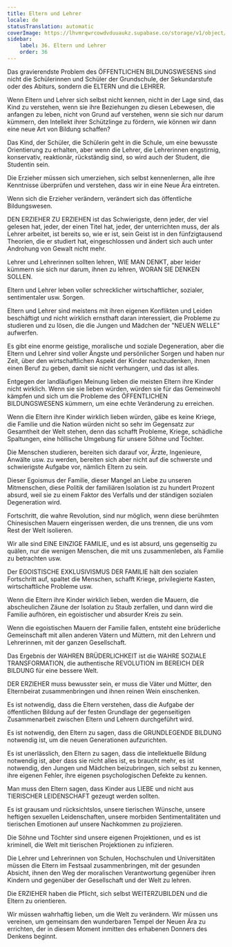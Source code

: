 ```yaml
---
title: Eltern und Lehrer
locale: de
statusTranslation: automatic
coverImage: https://lhvmrqwrcowdvduuaukz.supabase.co/storage/v1/object/public/strapi-uploads/small_cover-educacion-fundamental.webp-2d51a7828a2b1309555be27f7e2a61a0.webp
sidebar:
    label: 36. Eltern und Lehrer
    order: 36
---
```

Das gravierendste Problem des ÖFFENTLICHEN BILDUNGSWESENS sind nicht die Schülerinnen und Schüler der Grundschule, der Sekundarstufe oder des Abiturs, sondern die ELTERN und die LEHRER.

Wenn Eltern und Lehrer sich selbst nicht kennen, nicht in der Lage sind, das Kind zu verstehen, wenn sie ihre Beziehungen zu diesen Lebewesen, die anfangen zu leben, nicht von Grund auf verstehen, wenn sie sich nur darum kümmern, den Intellekt ihrer Schützlinge zu fördern, wie können wir dann eine neue Art von Bildung schaffen?

Das Kind, der Schüler, die Schülerin geht in die Schule, um eine bewusste Orientierung zu erhalten, aber wenn die Lehrer, die Lehrerinnen engstirnig, konservativ, reaktionär, rückständig sind, so wird auch der Student, die Studentin sein.

Die Erzieher müssen sich umerziehen, sich selbst kennenlernen, alle ihre Kenntnisse überprüfen und verstehen, dass wir in eine Neue Ära eintreten.

Wenn sich die Erzieher verändern, verändert sich das öffentliche Bildungswesen.

DEN ERZIEHER ZU ERZIEHEN ist das Schwierigste, denn jeder, der viel gelesen hat, jeder, der einen Titel hat, jeder, der unterrichten muss, der als Lehrer arbeitet, ist bereits so, wie er ist, sein Geist ist in den fünfzigtausend Theorien, die er studiert hat, eingeschlossen und ändert sich auch unter Androhung von Gewalt nicht mehr.

Lehrer und Lehrerinnen sollten lehren, WIE MAN DENKT, aber leider kümmern sie sich nur darum, ihnen zu lehren, WORAN SIE DENKEN SOLLEN.

Eltern und Lehrer leben voller schrecklicher wirtschaftlicher, sozialer, sentimentaler usw. Sorgen.

Eltern und Lehrer sind meistens mit ihren eigenen Konflikten und Leiden beschäftigt und nicht wirklich ernsthaft daran interessiert, die Probleme zu studieren und zu lösen, die die Jungen und Mädchen der "NEUEN WELLE" aufwerfen.

Es gibt eine enorme geistige, moralische und soziale Degeneration, aber die Eltern und Lehrer sind voller Ängste und persönlicher Sorgen und haben nur Zeit, über den wirtschaftlichen Aspekt der Kinder nachzudenken, ihnen einen Beruf zu geben, damit sie nicht verhungern, und das ist alles.

Entgegen der landläufigen Meinung lieben die meisten Eltern ihre Kinder nicht wirklich. Wenn sie sie lieben würden, würden sie für das Gemeinwohl kämpfen und sich um die Probleme des ÖFFENTLICHEN BILDUNGSWESENS kümmern, um eine echte Veränderung zu erreichen.

Wenn die Eltern ihre Kinder wirklich lieben würden, gäbe es keine Kriege, die Familie und die Nation würden nicht so sehr im Gegensatz zur Gesamtheit der Welt stehen, denn das schafft Probleme, Kriege, schädliche Spaltungen, eine höllische Umgebung für unsere Söhne und Töchter.

Die Menschen studieren, bereiten sich darauf vor, Ärzte, Ingenieure, Anwälte usw. zu werden, bereiten sich aber nicht auf die schwerste und schwierigste Aufgabe vor, nämlich Eltern zu sein.

Dieser Egoismus der Familie, dieser Mangel an Liebe zu unseren Mitmenschen, diese Politik der familiären Isolation ist zu hundert Prozent absurd, weil sie zu einem Faktor des Verfalls und der ständigen sozialen Degeneration wird.

Fortschritt, die wahre Revolution, sind nur möglich, wenn diese berühmten Chinesischen Mauern eingerissen werden, die uns trennen, die uns vom Rest der Welt isolieren.

Wir alle sind EINE EINZIGE FAMILIE, und es ist absurd, uns gegenseitig zu quälen, nur die wenigen Menschen, die mit uns zusammenleben, als Familie zu betrachten usw.

Der EGOISTISCHE EXKLUSIVISMUS DER FAMILIE hält den sozialen Fortschritt auf, spaltet die Menschen, schafft Kriege, privilegierte Kasten, wirtschaftliche Probleme usw.

Wenn die Eltern ihre Kinder wirklich lieben, werden die Mauern, die abscheulichen Zäune der Isolation zu Staub zerfallen, und dann wird die Familie aufhören, ein egoistischer und absurder Kreis zu sein.

Wenn die egoistischen Mauern der Familie fallen, entsteht eine brüderliche Gemeinschaft mit allen anderen Vätern und Müttern, mit den Lehrern und Lehrerinnen, mit der ganzen Gesellschaft.

Das Ergebnis der WAHREN BRÜDERLICHKEIT ist die WAHRE SOZIALE TRANSFORMATION, die authentische REVOLUTION im BEREICH DER BILDUNG für eine bessere Welt.

DER ERZIEHER muss bewusster sein, er muss die Väter und Mütter, den Elternbeirat zusammenbringen und ihnen reinen Wein einschenken.

Es ist notwendig, dass die Eltern verstehen, dass die Aufgabe der öffentlichen Bildung auf der festen Grundlage der gegenseitigen Zusammenarbeit zwischen Eltern und Lehrern durchgeführt wird.

Es ist notwendig, den Eltern zu sagen, dass die GRUNDLEGENDE BILDUNG notwendig ist, um die neuen Generationen aufzurichten.

Es ist unerlässlich, den Eltern zu sagen, dass die intellektuelle Bildung notwendig ist, aber dass sie nicht alles ist, es braucht mehr, es ist notwendig, den Jungen und Mädchen beizubringen, sich selbst zu kennen, ihre eigenen Fehler, ihre eigenen psychologischen Defekte zu kennen.

Man muss den Eltern sagen, dass Kinder aus LIEBE und nicht aus TIERISCHER LEIDENSCHAFT gezeugt werden sollten.

Es ist grausam und rücksichtslos, unsere tierischen Wünsche, unsere heftigen sexuellen Leidenschaften, unsere morbiden Sentimentalitäten und tierischen Emotionen auf unsere Nachkommen zu projizieren.

Die Söhne und Töchter sind unsere eigenen Projektionen, und es ist kriminell, die Welt mit tierischen Projektionen zu infizieren.

Die Lehrer und Lehrerinnen von Schulen, Hochschulen und Universitäten müssen die Eltern im Festsaal zusammenbringen, mit der gesunden Absicht, ihnen den Weg der moralischen Verantwortung gegenüber ihren Kindern und gegenüber der Gesellschaft und der Welt zu lehren.

Die ERZIEHER haben die Pflicht, sich selbst WEITERZUBILDEN und die Eltern zu orientieren.

Wir müssen wahrhaftig lieben, um die Welt zu verändern. Wir müssen uns vereinen, um gemeinsam den wunderbaren Tempel der Neuen Ära zu errichten, der in diesem Moment inmitten des erhabenen Donners des Denkens beginnt.

